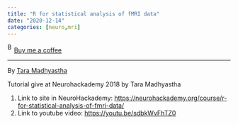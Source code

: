 ```yaml
---
title: "R for statistical analysis of fMRI data"
date: "2020-12-14"
categories: [neuro,mri]
---
```


<link href="https://fonts.googleapis.com/css?family=Cookie" rel="stylesheet"><a class="bmc-button" target="_blank" href="https://www.buymeacoffee.com/JoscelinRocha">![Buy me a coffee](https://cdn.buymeacoffee.com/buttons/bmc-new-btn-logo.svg){alt="Buy me a coffee" width="15" height="21"}Buy me a coffee</a>

------------------------------------------------------------------------

By [Tara Madhyastha](https://neurohackademy.org/course/r-for-statistical-analysis-of-fmri-data/)

Tutorial give at Neurohackademy 2018 by Tara Madhyastha

1.  Link to site in NeuroHackademy: <https://neurohackademy.org/course/r-for-statistical-analysis-of-fmri-data/>
2.  Link to youtube video: <https://youtu.be/sdbkWvFhTZ0>
